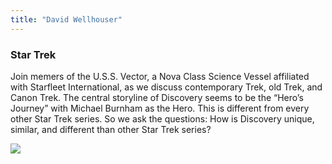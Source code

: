 ```yaml
---
title: "David Wellhouser"
---
```


### Star Trek

Join memers of the U.S.S. Vector, a Nova Class Science Vessel affiliated with Starfleet International, as we discuss contemporary Trek, old Trek, and Canon Trek. The central storyline of Discovery seems to be the "Hero's Journey" with Michael Burnham as the Hero. This is different from every other Star Trek series. So we ask the questions: How is Discovery unique, similar, and different than other Star Trek series?

![](images/david wellhauser.jpg)
